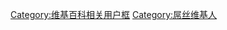 {{Userbox
  |border-c = black
  |border-s = 1
  |id-c     = white
  |id-s     = 14
  |id-fc    = red
  |info-c   = yellow
  |info-s   = 10
  |info-fc  = black
  |id       = [[wikt:挊|挊]]
  |info     = 这个用户是一个[[屌丝|<span style="color:red;">'''屌丝'''</span>]]。
}}<noinclude>
[[Category:维基百科相关用户框]]
</noinclude><includeonly>
[[Category:屌丝维基人]]
</includeonly>